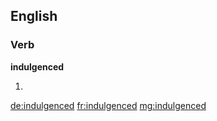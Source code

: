 ==English==

===Verb===
'''indulgenced'''

# {{en-past of|indulgence}}

[[de:indulgenced]]
[[fr:indulgenced]]
[[mg:indulgenced]]